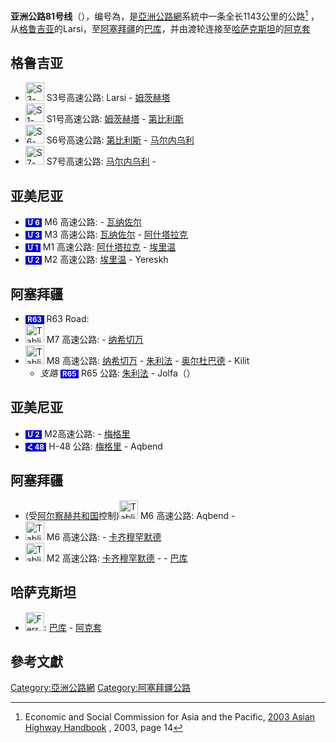 {{泛亚公路信息框
|number=81
|length={{convert|1,143|km|mi|lk=on}}
|starting_terminus={{GEO}} Larsi
|ending_terminus={{KAZ}} [[阿克套|阿克套]]
|countries={{GEO}}<br />{{ARM}}<br />{{AZE}}<br />{{KAZ}}
}}

'''亚洲公路81号线'''（{{lang-en|'''Asian Highway 81'''}}），编号為{{Asian Highway nopic|81}}，是[[亞洲公路網|亞洲公路網]]系統中一条全长1143公里的公路<ref>Economic and Social Commission for Asia and the Pacific, [http://www.unescap.org/sites/default/files/Full%20version.pdf 2003 Asian Highway Handbook] {{Wayback|url=http://www.unescap.org/sites/default/files/Full%20version.pdf |date=20140407070358 }}, 2003, page 14</ref> ，从[[格鲁吉亚|格鲁吉亚]]的Larsi，至[[阿塞拜疆|阿塞拜疆]]的[[巴库|巴库]]，并由渡轮连接至[[哈萨克斯坦|哈萨克斯坦]]的[[阿克套|阿克套]]

==格鲁吉亚==
*[[File:S3-GE.svg|30px]] S3号高速公路: Larsi - [[姆茨赫塔|姆茨赫塔]]
*[[File:S1-grün-GE.png|30px]] S1号高速公路: [[姆茨赫塔|姆茨赫塔]] - [[第比利斯|第比利斯]]
*[[File:S6-GE.svg|30px]] S6号高速公路: [[第比利斯|第比利斯]] - [[马尔内乌利|马尔内乌利]]
*[[File:S7-GE.svg|30px]] S7号高速公路: [[马尔内乌利|马尔内乌利]] - {{link-en|Sadakhlo|Sadakhlo}}

==亚美尼亚==
* <span style="font-size:smaller; color:#FFFFFF; background:#0000cd; padding-left:.3em; padding-right:.3em;">'''Մ 6'''</span> M6 高速公路: {{link-en|Bagratashen|Bagratashen}} - [[瓦纳佐尔|瓦纳佐尔]]
* <span style="font-size:smaller; color:#FFFFFF; background:#0000cd; padding-left:.3em; padding-right:.3em;">'''Մ 3'''</span> M3 高速公路: [[瓦纳佐尔|瓦纳佐尔]] - [[阿什塔拉克|阿什塔拉克]]
* <span style="font-size:smaller; color:#FFFFFF; background:#0000cd; padding-left:.3em; padding-right:.3em;">'''Մ 1'''</span> M1 高速公路: [[阿什塔拉克|阿什塔拉克]] - [[埃里温|埃里温]]
* <span style="font-size:smaller; color:#FFFFFF; background:#0000cd; padding-left:.3em; padding-right:.3em;">'''Մ 2'''</span> M2 高速公路: [[埃里温|埃里温]] - Yereskh

==阿塞拜疆==
* <span style="font-size:smaller; color:#FFFFFF; background:#0000cd; padding-left:.3em; padding-right:.3em;">'''R63'''</span> R63 Road: {{link-en|Sadarak|Sədərək}}
*[[File:Tabliczka_M7.svg|30px]] M7 高速公路: {{link-en|Sədərək|Sədərək}} - [[纳希切万|纳希切万]]
*[[File:Tabliczka_M8.svg|30px]] M8 高速公路: [[纳希切万|纳希切万]] - [[朱利法|朱利法]] - [[奥尔杜巴德|奥尔杜巴德]] - Kilit
**''支路''  <span style="font-size:smaller; color:#FFFFFF; background:#0000cd; padding-left:.3em; padding-right:.3em;">'''R65'''</span> R65 公路: [[朱利法|朱利法]] - Jolfa（{{flag|Iran}}{{IR-Road|21}}）

==亚美尼亚==
* <span style="font-size:smaller; color:#FFFFFF; background:#0000cd; padding-left:.3em; padding-right:.3em;">'''Մ 2'''</span> M2高速公路: {{link-en|Agarak|Agarak, Syunik}} - [[梅格里|梅格里]]
* <span style="font-size:smaller; color:#FFFFFF; background:#0000cd; padding-left:.3em; padding-right:.3em;">'''Հ 48'''</span> H-48 公路: [[梅格里|梅格里]] - Aqbend

==阿塞拜疆==
*(受{{flagicon|阿尔察赫}}[[阿尔察赫共和国|阿尔察赫共和国]]控制)[[File:Tabliczka_M6.svg|30px]] M6 高速公路: Aqbend - {{link-en|Mərcanlı|Mərcanlı}}
*[[File:Tabliczka_M6.svg|30px]] M6 高速公路: {{link-en|Goradiz|Goradiz}} - [[卡齐穆罕默德|卡齐穆罕默德]]
*[[File:Tabliczka_M2.svg|30px]] M2 高速公路: [[卡齐穆罕默德|卡齐穆罕默德]] - {{link-en|Ələt|Ələt}} - [[巴库|巴库]]

==哈萨克斯坦==
*[[File:Ferry_Sign.svg|30px]]: [[巴库|巴库]] - [[阿克套|阿克套]]

== 參考文獻 ==
<references/>

{{亞洲公路網}}

[[Category:亞洲公路網|Category:亞洲公路網]]
[[Category:阿塞拜疆公路|Category:阿塞拜疆公路]]